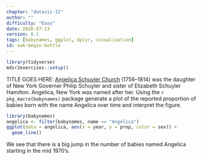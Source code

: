 ```yaml
---
chapter: "dataviz-II"
author: ""
difficulty: "Easy"
date: 2020-07-13 
version: 0.1
tags: [babynames, ggplot, dplyr, visualization]
id: oak-begin-bottle
---
```


```r
library(tidyverse)
mdsr2exercises::setup()
```

TITLE GOES HERE: [Angelica Schuyler Church](https://en.wikipedia.org/wiki/Angelica_Schuyler_Church) (1756--1814) was the daughter of New York Governer Philip Schuyler and sister of 
Elizabeth Schuyler Hamilton.  Angelica, New York was named after her.  Using the `r pkg_macro(babynames)` package generate a plot of the reported proportion of babies born with the name Angelica over time and interpret the figure.

<!--begin-answer-->
```r
library(babynames)
angelica <- filter(babynames, name == "Angelica")
ggplot(data = angelica, aes(x = year, y = prop, color = sex)) +
  geom_line()
```
We see that there is a big jump in the number of babies named Angelica starting in the mid 1970's.  
<!--end-answer-->
